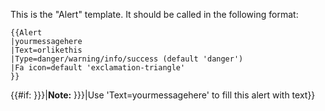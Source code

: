<noinclude>
This is the "Alert" template.
It should be called in the following format:
<pre>
{{Alert
|yourmessagehere
|Text=orlikethis
|Type=danger/warning/info/success (default 'danger')
|Fa icon=default 'exclamation-triangle'
}}
</pre>
</noinclude><includeonly><div class="alert alert-{{lc:{{{Type|warning}}} }}">{{Fa|{{{Fa icon|exclamation-triangle}}} }} {{#if:{{{Text|{{{1|}}} }}}|'''Note:''' {{{Text|{{{1|}}} }}}|Use 'Text=yourmessagehere' to fill this alert with text}}</div></includeonly>